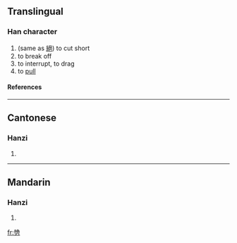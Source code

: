 ==Translingual==
===Han character===
{{Han char|rn=18|rad=刀|as=12|sn=14|four=|canj=女山尸竹 (VUSH)}}
# (same as [[絕]]) to cut short
# to break off
# to interrupt, to drag
# to [[pull]]
====References====
{{Han ref|kx=0143.430|hdz=10355.010|uh=3503|ud=13571}}

----
==Cantonese==
===Hanzi===
{{yue-hanzi|jyut=|y=jyut6}}
# {{defn|Cantonese}}

----
==Mandarin==
===Hanzi===
{{cmn-hanzi|pin=[[jué]] (jue2), [[pì]] (pi4)|wg=chüeh<sup>2</sup>, p'i<sup>4</sup>}}
# {{defn|Mandarin}}

[[fr:㔃]]